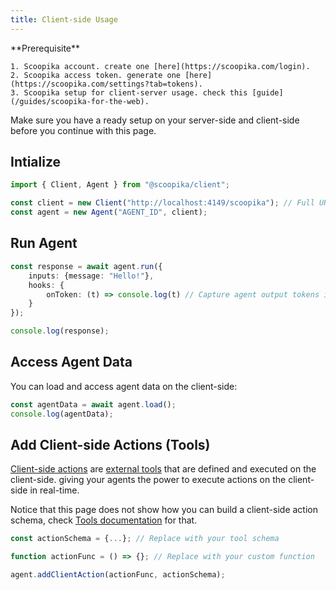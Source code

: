 ```yaml
---
title: Client-side Usage
---
```


<Check>
	**Prerequisite**

	1. Scoopika account. create one [here](https://scoopika.com/login).
	2. Scoopika access token. generate one [here](https://scoopika.com/settings?tab=tokens).
	3. Scoopika setup for client-server usage. check this [guide](/guides/scoopika-for-the-web).
</Check>

Make sure you have a ready setup on your server-side and client-side before you continue with this page.

## Intialize

```typescript
import { Client, Agent } from "@scoopika/client";

const client = new Client("http://localhost:4149/scoopika"); // Full URL to your API route that handles Scoopika functionalities
const agent = new Agent("AGENT_ID", client);
```

## Run Agent

```typescript
const response = await agent.run({
	inputs: {message: "Hello!"},
	hooks: {
		onToken: (t) => console.log(t) // Capture agent output tokens in real-time
	}
});

console.log(response);
```

## Access Agent Data

You can load and access agent data on the client-side:

```typescript
const agentData = await agent.load();
console.log(agentData);
```

## Add Client-side Actions (Tools)

[Client-side actions](/tools/client-side-actions) are [external tools](/tools) that are defined and executed on the client-side. giving your agents the power to execute actions on the client-side in real-time.

Notice that this page does not show how you can build a client-side action schema, check [Tools documentation](/tools) for that.

```typescript
const actionSchema = {...}; // Replace with your tool schema

function actionFunc = () => {}; // Replace with your custom function

agent.addClientAction(actionFunc, actionSchema);
```